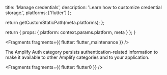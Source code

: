 
  title: 'Manage credentials',
  description: 'Learn how to customize credential storage.',
  platforms: ['flutter']
};

  return getCustomStaticPath(meta.platforms);
};

  return {
    props: {
      platform: context.params.platform,
      meta
    }
  };
}


<Fragments fragments={{ flutter: flutter_maintenance }} />

The Amplify Auth category persists authentication-related information to make it available to other Amplify categories and to your application.


<Fragments fragments={{ flutter: flutter0 }} />
